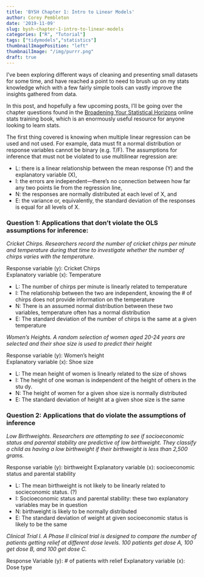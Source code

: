 ```yaml
---
title: 'BYSH Chapter 1: Intro to Linear Models'
author: Corey Pembleton
date: '2019-11-09'
slug: bysh-chapter-1-intro-to-linear-models
categories: ["R", "Tutorial"]
tags: ["tidymodels","statistics"]
thumbnailImagePosition: "left"
thumbnailImage: "/img/purrr.png"
draft: true
---
```


I've been exploring different ways of cleaning and presenting small datasets for some time, and have reached a point to need to brush up on my stats knowledge which with a few fairly simple tools can vastly improve the insights gathered from data.  

In this post, and hopefully a few upcoming posts, I'll be going over the chapter questions found in the [Broadening Your Statistical Horizons](https://bookdown.org/roback/bookdown-bysh/ch-MLRreview.html) online stats training book, which is an enormously useful resource for anyone looking to learn stats.  

The first thing covered is knowing when multiple linear regression can be used and not used. For example, data must fit a normal distribution or response variables cannot be binary (e.g. T/F). The assumptions for inference that must not be violated to use multilinear regression are:  

* L: there is a linear relationship between the mean response (Y) and the explanatory variable (X),  
*  I: the errors are independent—there’s no connection between how far any two points lie from the regression line,
*  N: the responses are normally distributed at each level of X, and
*  E: the variance or, equivalently, the standard deviation of the responses is equal for all levels of X.

### Question 1: Applications that don't violate the OLS assumptions for inference:

*Cricket Chirps. Researchers record the number of cricket chirps per minute and temperature during that time to investigate whether the number of chirps varies with the temperature.*

Response variable (y): Cricket Chirps   
Explanatory variable (x): Temperature  

*  L: The number of chirps per minute is linearly related to temperature
*  I: The relationship between the two are independent, knowing the # of chirps does not provide information on the temperature
*  N: There is an assumed normal distribution between these two variables, temperature often has a normal distribution
*  E: The standard deviation of the number of chirps is the same at a given temperature

*Women’s Heights. A random selection of women aged 20-24 years are selected and their shoe size is used to predict their height*

Response variable (y): Women's height  
Explanatory variable (x): Shoe size 

* L: The mean height of women is linearly related to the size of shows
* I: The height of one woman is independent of the height of others in the stu dy. 
* N: The height of women for a given shoe size is normally distributed
* E: The standard deviation of height at a given shoe size is the same

### Question 2: Applications that do violate the assumptions of inference

*Low Birthweights. Researchers are attempting to see if socioeconomic status and parental stability are predictive of low birthweight. They classify a child as having a low birthweight if their birthweight is less than 2,500 grams.*

Response variable (y): birthweight
Explanatory variable (x): socioeconomic status and parental stability  

*  L: The mean birthweight is not likely to be linearly related to socieconomic status. (?)
*  I: Socioeconomic status and parental stability: these two explanatory variables may be in question
*  N: birthweight is likely to be normally distributed
*  E: The standard deviation of weight at given socioeconomic status is likely to be the same

*Clinical Trial I. A Phase II clinical trial is designed to compare the number of patients getting relief at different dose levels. 100 patients get dose A, 100 get dose B, and 100 get dose C.*

Response Variable (y): # of patients with relief
Explanatory variable (x): Dose type


